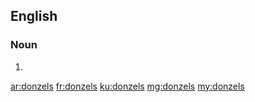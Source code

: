 ==English==

===Noun===
{{head|en|plural}}

# {{plural of|donzel|lang=en}}

[[ar:donzels]]
[[fr:donzels]]
[[ku:donzels]]
[[mg:donzels]]
[[my:donzels]]